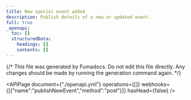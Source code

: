 ```yaml
---
title: New special event added
description: Publish details of a new or updated event.
full: true
_openapi:
  toc: []
  structuredData:
    headings: []
    contents: []
---
```


{/* This file was generated by Fumadocs.
Do not edit this file directly. Any changes should be made by running the generation command again. */}

<APIPage document={"./openapi.yml"} operations={[]} webhooks={[{"name":"publishNewEvent","method":"post"}]} hasHead={false} />